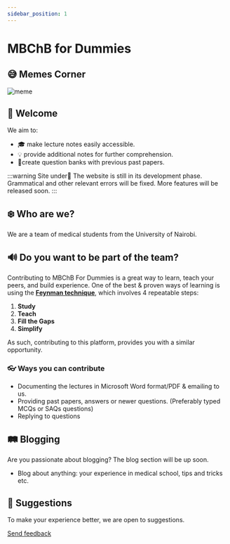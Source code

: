 ```yaml
---
sidebar_position: 1
---
```


# MBChB for Dummies

## 😅 Memes Corner

<div style={{ display: 'flex', justifyContent: 'center' }}>
  <img
    src="https://i.imgur.com/ewIhtiz.jpg"
    alt="meme"
    height={250}
    width={250}
  />
</div>

## 👋 Welcome

We aim to:

- 🎓​ make lecture notes easily accessible.
- 💡 provide additional notes for further comprehension.
- 📝​create question banks with previous past papers.

:::warning Site under🚧
The website is still in its development phase. Grammatical and other relevant errors will be fixed. More features will be released soon.
:::

## ❄️ ​​Who are we?

We are a team of medical students from the University of Nairobi.

## 🔊​​ Do you want to be part of the team?

Contributing to MBChB For Dummies is a great way to learn, teach your peers, and build experience. One of the best & proven ways of learning is using the **[Feynman technique](https://fs.blog/feynman-technique/)**, which involves 4 repeatable steps:

1. **Study**
2. **Teach**
3. **Fill the Gaps**
4. **Simplify**

As such, contributing to this platform, provides you with a similar opportunity.

### 👓 Ways you can contribute

- Documenting the lectures in Microsoft Word format/PDF & emailing to us.
- Providing past papers, answers or newer questions. (Preferably typed MCQs or SAQs questions)
- Replying to questions

## ​🛤️​ Blogging

Are you passionate about blogging? The blog section will be up soon.

- Blog about anything: your experience in medical school, tips and tricks etc.

## 🚀 Suggestions

To make your experience better, we are open to suggestions.

<a href="mailto:mbchbfordummies@gmail.com">Send feedback</a>
